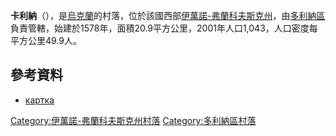 {{coord|48|57|49|N|23|48|48|E|scale:30000|display=title}}

'''卡利納'''（{{lang-uk|Кальна}}），是[[烏克蘭|烏克蘭]]的村落，位於該國西部[[伊萬諾-弗蘭科夫斯克州|伊萬諾-弗蘭科夫斯克州]]，由[[多利納區|多利納區]]負責管轄，始建於1578年，面積20.9平方公里，2001年人口1,043，人口密度每平方公里49.9人。

==參考資料==
*[http://gska2.rada.gov.ua/pls/z7502/A005?rdat1=13.12.2009&rf7571=13515 картка]{{dead link|date=2017年11月|bot=InternetArchiveBot|fix-attempted=yes}}
{{IvanoFrankivsk-geo-stub}}
{{DEFAULTSORT:Кальна}}
[[Category:伊萬諾-弗蘭科夫斯克州村落|Category:伊萬諾-弗蘭科夫斯克州村落]]
[[Category:多利納區村落|Category:多利納區村落]]